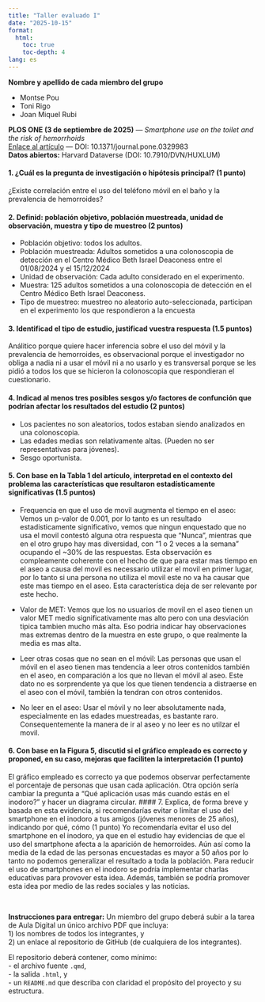```yaml
---
title: "Taller evaluado I"
date: "2025-10-15"
format:
  html:
    toc: true
    toc-depth: 4
lang: es
---
```


**Nombre y apellido de cada miembro del grupo**

* Montse Pou
* Toni Rigo
* Joan Miquel Rubi



::: {.callout-important title="Artículo a revisar"}
**PLOS ONE (3 de septiembre de 2025)** — *Smartphone use on the toilet and the risk of hemorrhoids*  
[Enlace al artículo](https://journals.plos.org/plosone/article?id=10.1371/journal.pone.0329983) — DOI: 10.1371/journal.pone.0329983  
**Datos abiertos:** Harvard Dataverse (DOI: 10.7910/DVN/HUXLUM)
:::
<!-- Citas de contexto: artículo, fecha de publicación y dataset abierto. -->


#### 1. ¿Cuál es la pregunta de investigación o hipótesis principal? (1 punto)

¿Existe correlación entre el uso del teléfono móvil en el baño y la prevalencia de hemorroides?



#### 2. Definid: población objetivo, población muestreada, unidad de observación, muestra y tipo de muestreo (2 puntos)

* Población objetivo: todos los adultos.
* Población muestreada: Adultos sometidos a una colonoscopia de detección en el Centro Médico Beth Israel Deaconess entre el 01/08/2024 y el 15/12/2024
* Unidad de observación: Cada adulto considerado en el experimento.
* Muestra: 125 adultos sometidos a una colonoscopia de detección en el Centro Médico Beth Israel Deaconess. 
* Tipo de muestreo: muestreo no aleatorio auto-seleccionada, participan en el experimento los que respondieron a la encuesta


#### 3. Identificad el tipo de estudio, justificad vuestra respuesta (1.5 puntos)

Análitico porque quiere hacer inferencia sobre el uso del móvil y la prevalencia de hemorroides,
es observacional porque el investigador no obliga a nadia ni a usar el móvil ni a no usarlo y es
transversal porque se les pidió a todos los que se hicieron la colonoscopia que respondieran el cuestionario. 

#### 4. Indicad al menos tres posibles sesgos y/o factores de confunción que podrían afectar los resultados del estudio (2 puntos)
- Los pacientes no son aleatorios, todos estaban siendo analizados en una colonoscopia.
- Las edades medias son relativamente altas. (Pueden no ser representativas para jóvenes).
- Sesgo oportunista.

#### 5. Con base en la Tabla 1 del artículo, interpretad en el contexto del problema las características que resultaron estadísticamente significativas (1.5 puntos)
- Frequencia en que el uso de movil augmenta el tiempo en el aseo: Vemos un p-valor de 0.001, por lo tanto es un resultado estadisticamente significativo, vemos que ningun enquestado que no usa el movil contestó alguna otra respuesta que "Nunca", mientras que en el otro grupo hay mas diversidad, con "1 o 2 veces a la semana" ocupando el ~30% de las respuestas. Esta observación es compleamente coherente con el hecho de que para estar mas tiempo en el aseo a causa del movil es necessario utilizar el movil en primer lugar, por lo tanto si una persona no utiliza el movil este no va ha causar que este mas tiempo en el aseo. Esta característica deja de ser relevante por este hecho.

- Valor de MET: Vemos que los no usuarios de movil en el aseo tienen un valor MET medio significativamente mas alto pero con una desviación tipica tambien mucho más alta. Eso podria indicar hay observaciones mas extremas dentro de la muestra en este grupo, o que realmente la media es mas alta.

- Leer otras cosas que no sean en el móvil: Las personas que usan el móvil en el aseo tienen mas tendencia a leer otros contenidos también en el aseo, en comparación a los que no llevan el móvil al aseo. Este dato no es sorprendente ya que los que tienen tendencia a distraerse en el aseo con el móvil, también la tendran con otros contenidos. 

- No leer en el aseo: Usar el móvil y no leer absolutamente nada, especialmente en las edades muestreadas, es bastante raro. Consequentemente la manera de ir al aseo y no leer es no utilzar el movil.

#### 6. Con base en la Figura 5, discutid si el gráfico empleado es correcto y proponed, en su caso, mejoras que faciliten la interpretación (1 punto)
El gráfico empleado es correcto ya que podemos observar perfectamente el porcentaje de personas que usan cada aplicación. Otra opción sería cambiar la pregunta a "Qué aplicación usas más cuando estás en el inodoro?" y hacer un diagrama circular.
#### 7. Explica, de forma breve y basada en esta evidencia, si recomendarías evitar o limitar el uso del smartphone en el inodoro a tus amigos (jóvenes menores de 25 años), indicando por qué, cómo (1 punto)
Yo recomendaría evitar el uso del smartphone en el inodoro, ya que en el estudio hay evidencias de que el uso del smartphone afecta a la aparición de hemorroides. Aún así como la media de la edad de las personas encuestadas es mayor a 50 años por lo tanto no podemos generalizar el resultado a toda la población.
Para reducir el uso de smartphones en el inodoro se podría implementar charlas educativas para provover esta idea. Además, también se podría promover esta idea por medio de las redes sociales y las noticias.

<br>

**Instrucciones para entregar:**
Un miembro del grupo deberá subir a la tarea de Aula Digital un único archivo PDF que incluya:  
1) los nombres de todos los integrantes, y  
2) un enlace al repositorio de GitHub (de cualquiera de los integrantes).  

El repositorio deberá contener, como mínimo:  
- el archivo fuente `.qmd`,  
- la salida `.html`, y  
- un `README.md` que describa con claridad el propósito del proyecto y su estructura.
